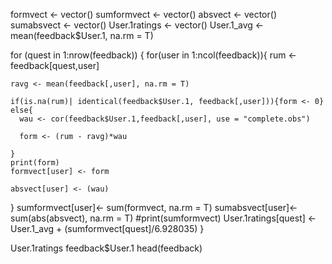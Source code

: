 

formvect <- vector()
sumformvect <- vector()
absvect <- vector()
sumabsvect <- vector()
User.1ratings <- vector()
User.1_avg <- mean(feedback$User.1, na.rm = T)


for (quest in 1:nrow(feedback)) {
  for(user in 1:ncol(feedback)){
    rum <- feedback[quest,user]
    
    ravg <- mean(feedback[,user], na.rm = T)
    
    if(is.na(rum)| identical(feedback$User.1, feedback[,user])){form <- 0}
    else{
      wau <- cor(feedback$User.1,feedback[,user], use = "complete.obs")
      
      form <- (rum - ravg)*wau
      
    }
    print(form)
    formvect[user] <- form
    
    absvect[user] <- (wau) 
    
  }
  sumformvect[user]<- sum(formvect, na.rm = T)
  sumabsvect[user]<- sum(abs(absvect), na.rm = T)
  #print(sumformvect)
  User.1ratings[quest] <- User.1_avg + (sumformvect[quest]/6.928035)
}

User.1ratings
feedback$User.1
head(feedback)

